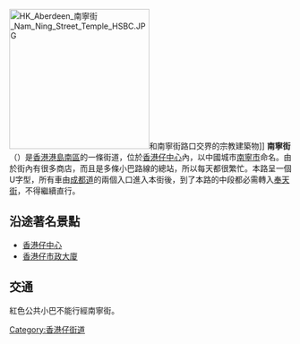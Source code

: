 {{Unreferenced|time=2013-10-10T01:40:19+00:00}}
{{Infobox Hong Kong Road
|   中文街道名稱    = 南寧街
|   英文街道名稱    = Nam Ning Street
|   圖片    =  File:Nam Ning Street.JPG
|   圖片說明    = 
|   路段總長度    = 0.5
|   行車線數量    = 2線
|   所在地區    = [[香港島|香港島]][[南區_(香港)|南區]]
|   起點    = [[香港仔|香港仔]][[成都道_(香港)|成都道]]<br/>近[[西安街|西安街]]交界
|   終點    = [[香港仔|香港仔]][[成都道_(香港)|成都道]]<br/>近[[湖北街|湖北街]]交界
|   通車日期    =  1970年代末
}}
[[File:HK_Aberdeen_南寧街_Nam_Ning_Street_Temple_HSBC.JPG|250px]]和南寧街路口交界的宗教建築物]]
'''南寧街'''（{{lang-en|Nam Ning Street}}）是[[香港|香港]][[港島|港島]][[南區_(香港)|南區]]的一條街道，位於[[香港仔中心|香港仔中心]]內，以中國城市[[南寧市|南寧市]]命名。由於街內有很多商店，而且是多條小巴路線的總站，所以每天都很繁忙。本路呈一個U字型，所有車由[[成都道_(香港)|成都道]]的兩個入口進入本街後，到了本路的中段都必需轉入[[奉天街|奉天街]]，不得繼續直行。

==沿途著名景點==
*[[香港仔中心|香港仔中心]]
*[[香港仔市政大廈|香港仔市政大廈]]

==交通==
紅色公共小巴不能行經南寧街。
{{港島專線小巴簡單列表|4A|4B|4C|5|39C|39S|63A}}

[[Category:香港仔街道|Category:香港仔街道]]